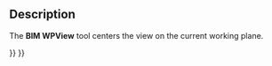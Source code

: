 <languages/>
<translate>

<!--T:1-->
{{Docnav
|[[BIM_Trash|Trash]]
|[[Arch_SplitMesh|SplitMesh]]
|[[BIM_Workbench|BIM]]
|IconL=BIM_Trash.svg
|IconR=Arch_SplitMesh.svg
|IconC=Workbench_BIM.svg
}}

<!--T:2-->
{{GuiCommand
|Name=BIM WPView
|MenuLocation=Utils → Working Plane View
|Workbenches=[[BIM_Workbench|BIM]]
|Shortcut=9
}}

==Description== <!--T:3-->

<!--T:4-->
The '''BIM WPView''' tool centers the view on the current working plane.


<!--T:5-->
{{Docnav
|[[BIM_Trash|Trash]]
|[[Arch_SplitMesh|SplitMesh]]
|[[BIM_Workbench|BIM]]
|IconL=BIM_Trash.svg
|IconR=Arch_SplitMesh.svg
|IconC=Workbench_BIM.svg
}}

</translate>
{{BIM_Tools_navi{{#translation:}}}}
{{Userdocnavi{{#translation:}}}}